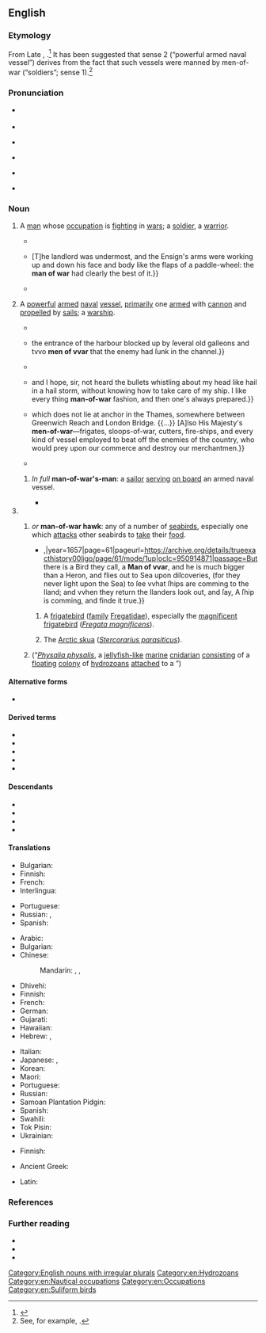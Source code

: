 {{also|man of war}}
==English==
{{was wotd|2022|October|7}}

===Etymology===
{{multiple images
|direction = vertical
|image1 = The Royal Sovereign a first rate man of war, carrying 100 Guns and 750 Men (PAG6958).jpg
|caption1 = Thomas Bastion and I. Cole, ''The'' Royal Sovereign'', a First Rate Man of War, Carrying 100 Guns and 750 Men'' (1715). According to the {{w|National Maritime Museum}} in [[Greenwich]], [[London]], U.K., this is a [[hand#Noun|hand]]-[[coloured#Adjective|coloured]] [[print#Noun|print]] [[depict]]ing the H.M.S. ''Royal George'', a man-of-war ''(sense 2)'' originally called the [[w:HMS Royal Charles (1673)|H.M.S. ''Royal Charles'']] when [[build#Verb|built]] in 1673.
|image3 = Magnificent Frigatebird (Fregata magnificens) female - Isla Contoy QR 2020.jpg
|caption3 = A [[magnificent frigatebird]] (''[[Fregata magnificens]]''), also called a man-of-war ''(sense 3.1.1)'', on {{w|Isla Contoy}}, [[Quintana Roo]], [[Mexico]].
|image4 = Arctic skua (Stercorarius parasiticus) on an ice floe, Svalbard.jpg
|caption4 = An [[Arctic skua]] (''[[Stercorarius parasiticus]]'') in [[Svalbard]], known as a man-of-war in the [[United States]] ''(sense 3.1.2)''.
|image5 = Portuguese Man-O-War (Physalia physalis).jpg
|caption5 = A man-of-war ''(sense 3.2)'', known more fully as a [[Portuguese man-of-war]] (''[[Physalia physalis]]'').
}}

From Late {{inh|en|enm|man of wer}}, {{m|enm|man of werre|t=fighting man, soldier}}.<ref>{{R:MED Online|subentry=man of [wer(re]|entry=wer(re|pos=n|id=MED52312}}</ref> It has been suggested that sense 2 (“powerful armed naval vessel”) derives from the fact that such vessels were manned by men-of-war (“soldiers”; sense 1).<ref>See, for example, {{cite-book|author=Eliezer Edwards|entry=Man-of-war|title=Words, Facts, and Phrases: A Dictionary of Curious, Quaint, & Out-of-the-way Matters|location=London|publisher={{w|Chatto & Windus}},{{nb...|Piccadilly}}|year=1882|page=351|pageurl=https://books.google.com/books?id=7DcCAAAAQAAJ&pg=PA351|oclc=174082463}}.</ref>

===Pronunciation===
* {{a|RP}} {{IPA|en|/ˌmæn.ə(v)ˈwɔː/}}
* {{audio|en|LL-Q1860 (eng)-Vealhurl-man-of-war.wav|Audio (Southern England)}}
* {{a|GA}} {{IPA|en|/ˌmæn.ə(v)ˈwoɹ/|/ˈmæn-/}}
* {{audio|en|(eng)-(US)-Man-of-war.wav|Audio (GA)}}
* {{a|NZ}} {{IPA|en|/ˌmɛn.ɘ(v)ˈwoː/}}
* {{rhymes|en|ɔː(ɹ)|s=3}}

===Noun===
{{en-noun|head=[[man]]-[[of]]-[[war]]|men-of-war}}

# {{lb|en|military|archaic|except|humorous}} A [[man#Noun|man]] whose [[occupation]] is [[fight#Verb|fighting]] in [[war#Noun|wars]]; a [[soldier#Noun|soldier]], a [[warrior]].
#* {{RQ:Coverdale Bible|Exodus|15|3|xxx|column=1|passage=The LORDE is the right '''man of warre''', LORDE is his name. The charettes of Pharaor his power, hath he caſt in to the ſee.}}
#* {{RQ:Thackeray Catherine|chapter=VI|chaptername=The Adventures of the Ambassador, Mr. Macshane|page=79|passage=In an hour more, the whole house was awakened by a violent noise of howling, curses, and pots clattering to and fro. {{...}} [T]he landlord was undermost, and the Ensign's arms were working up and down his face and body like the flaps of a paddle-wheel: the '''man of war''' had clearly the best of it.}}
#* {{RQ:Blackmore Lorna Doone|volume=III|chapter=XVI|page=241|passage=[T]he distinguished '''man of war''', and worshipful scholar, Master Bloxham, was now promoted to take the tolls, and catch all the rebels around our part.}}
# {{lb|en|military|watercraft|chiefly|historical}} A [[powerful]] [[armed#Adjective|armed]] [[naval]] [[vessel#Noun|vessel]], [[primarily]] one [[arm#Verb|armed]] with [[cannon#Noun|cannon]] and [[propel]]led by [[sail#Noun|sails]]; a [[warship]].
#: {{synonyms|en|warcraft|Thesaurus:warship}}
#* {{RQ:Pepys Diary|volume=II|date=27 July 1661|page=71|passage=In the lobby I spoke with Mr. [[w:George Montagu (died 1681)|George Montagu]], and advised about a ship to carry my [[w:Edward Montagu, 2nd Earl of Sandwich|Lord Hinchingbroke]] and the rest of the young gentlemen to France, and they have resolved of going in a hired vessell from Rye, and not in a '''man of war'''.}}
#* {{RQ:Smollett Roderick Random|volume=I|chapter=XXXIII|page=292|passage=[W]e ventured up to the mouth of the inner harbour, {{...}} the entrance of the harbour blocked up by ſeveral old galleons and tvvo '''men of vvar''' that the enemy had ſunk in the channel.}}
#* {{RQ:Landon Lady Anne Granard|volume=I|chapter=XVIII|page=229|passage=[N]o wonder that, although junior partner, and as modest as he was high-spirited, he trod his counting-house floor with a step vigorous and springy as the young captain of a '''man-of-war''', for he felt that he was an emancipated slave; nay, more, a British merchant.}}
#* {{RQ:Marryat Poor Jack|chapter=More Cry than Wool—Bramble would Dig a Pit for Another and Tumbles in along with Him|page=240|passage=Well, I've not served the king for seven years for nothing, {{...}} and I hope, sir, not heard the bullets whistling about my head like hail in a hail storm, without knowing how to take care of my ship. I like every thing '''man-of-war''' fashion, and then one's always prepared.}}
#* {{RQ:Besant World|volume=I|chapter=How Jack Came to Deptford|page=52|passage=And there is kind of no ship or boat, built to swim in the sea, {{...}} which does not lie at anchor in the Thames, somewhere between Greenwich Reach and London Bridge. {{...}} [A]lso His Majesty's '''men-of-war'''—frigates, sloops-of-war, cutters, fire-ships, and every kind of vessel employed to beat off the enemies of the country, who would prey upon our commerce and destroy our merchantmen.}}
#* {{RQ:Joyce Ulysses|page=332|passage=His little '''man-o'-war''' top and unmentionables were full of sand but Cissy was a past mistress in the art of smoothing over life's tiny troubles and and{{sic}} very quickly not one speck of sand was to be seen on his smart little suit.|footer=Referring to a child’s sailor suit.}}
## {{lb|en|obsolete|rare}} ''In full'' '''man-of-war's-man''': a [[sailor]] [[serve#Verb|serving]] [[on board]] an armed naval vessel.
##* {{RQ:Nashe Lenten Stuffe|page=27|passage=[H]ee is firſt broken to the Sea in the Herring mans Skiffe or Cockboate, vvhere hauing learned to brooke all vvaters, and drinke as he can out of a tarrie Canne, and eate poore Iohn out of ſvvuttie platters vvhen he may get it vvithout butter or muſtard, there is no ho vvith him but once hartned thus, hee vvill needes be a '''man of vvarre''', or a ''Tobaco'' taker, and vveare a ſiluer VVhiſtle.}}
# {{non-gloss definition|Senses relating to [[animal]]s.}}
## {{short for|en|{{vern|man-of-war bird}}|nodot=1}} ''or'' {{lb|en|obsolete}} '''man-of-war hawk''': any of a number of [[seabird]]s, especially one which [[attack#Verb|attacks]] other seabirds to [[take#Verb|take]] their [[food]].
##* {{quote-book|en|author=Richard Ligon|authorlink=Richard Ligon|chapter=[Birds]|title=A True & Exact History of the Island of Barbados.{{nb...|Illustrated with a Mapp of the Island, as also the Principall Trees and Plants there, Set forth in Their due Proportions and Shapes, Drawne out by Their Severall and Respective Scales. Together with the Ingenio that Makes the Sugar, with the Plots of the Severall Houses, Roomes, and Other Places, that are Used in he Whole Processe of Sugar-making; viz. the Grinding-room, the Boyling-room, the Filling-room, the Curing-house, Still-house, and Furnaces; All Cut in Copper.}}|location=London|publisher={{...|Printed for}} {{w|Humphrey Moseley}},{{nb...|at the Prince’s Armes in St. Paul’s Church-yard}}|year=1657|page=61|pageurl=https://archive.org/details/trueexacthistory00ligo/page/61/mode/1up|oclc=950914871|passage=But there is a Bird they call, a '''Man of vvar''', and he is much bigger than a Heron, and flies out to Sea upon diſcoveries, (for they never light upon the Sea) to ſee vvhat ſhips are comming to the Iland; and vvhen they return the Ilanders look out, and ſay, A ſhip is comming, and finde it true.}}
### {{lb|en|specifically|archaic}} A [[frigatebird]] ([[family]] [[Fregatidae]]), especially the [[magnificent frigatebird]] (''[[Fregata magnificens]]'').
### {{lb|en|specifically|US}} The [[Arctic skua]] (''[[Stercorarius parasiticus]]'').
## {{short for|en|Portuguese man-of-war|nodot=1}} (“''[[Physalia physalis]]'', a [[jellyfish]][[-like]] [[marine#Adjective|marine]] [[cnidarian]] [[consist]]ing of a [[floating#Adjective|floating]] [[colony]] of [[hydrozoan]]s [[attach]]ed to a {{l|en|float|id=buoyant}}”)
##: {{synonyms|en|bluebottle}}

====Alternative forms====
* {{alter|en|man of war|man-o-war|man o' war|man-o'-war}}

====Derived terms====
* {{l|en|man-of-war bird}}
* {{l|en|man-of-war fish}}
* {{l|en|man-o'-war suit}}
* {{l|en|Pacific man-of-war}}
* {{l|en|Portuguese man-of-war}}

====Descendants====
* {{desc|cpe-spp|manua}}
* {{desc|tpi|manua}}
* {{desc|bor=1|dv|މަނަވަރު}}
* {{desc|bor=1|sw|manowari}}

====Translations====
{{trans-top-also|man fighting in a war|soldier|warrior}}
* Bulgarian: {{t+|bg|военен|m}}
* Finnish: {{t+|fi|sotamies}}
* French: {{t|fr|homme de guerre|m}}
* Interlingua: {{t|ia|homine de guerra}}
{{trans-mid}}
* Portuguese: {{t+|pt|guerreiro}}
* Russian: {{t+|ru|вое́нный|m}}, {{t+|ru|военнослу́жащий|m}}
* Spanish: {{t|es|hombre de guerra|m}}
{{trans-bottom}}

{{trans-top|powerful armed naval vessel}}
* Arabic: {{t|ar|سَفِينَة حَرْبِيَّة|f}}
* Bulgarian: {{t|bg|военен кораб|m}}
* Chinese:
*: Mandarin: {{t+|cmn|兵船|tr=bīngchuán}}, {{t+|cmn|軍艦}}, {{t+|cmn|军舰|tr=jūnjiàn}}
* Dhivehi: {{t|dv|މަނަވަރު}}
* Finnish: {{t+|fi|sotalaiva}}
* French: {{t|fr|navire de guerre|m}}
* German: {{t+|de|Kriegsschiff|n}}
* Gujarati: {{t|gu|મનવાર}}
* Hawaiian: {{t|haw|manuā}}
* Hebrew: {{t+|he|אֳנִיָּת קְרָב|f|tr=oniyat krav}}, {{t+|he|אֳנִיַּת מִלְחָמָה|f|tr=oniyat milkhamah}}
{{trans-mid}}
* Italian: {{t|it|nave da guerra|f}}
* Japanese: {{t+|ja|軍艦|tr=ぐんかん, gunkan}}, {{t+|ja|戦艦|tr=せんかん, senkan}}
* Korean: {{t+|ko|군함}}
* Maori: {{t|mi|manuao}}
* Portuguese: {{t|pt|[[navio]] [[de]] [[guerra]]|m}}
* Russian: {{t|ru|вое́нный кора́бль|m}}
* Samoan Plantation Pidgin: {{t|cpe-spp|manua}}
* Spanish: {{t+|es|buque de guerra|m}}
* Swahili: {{t+|sw|manowari}}
* Tok Pisin: {{t|tpi|manua}}
* Ukrainian: {{t|uk|військо́вий корабе́ль|m}}
{{trans-bottom}}

{{trans-top|any of a number of seabirds, especially one which attacks other seabirds for their food}}
* Finnish: {{not used|fi}} {{q|no equivalent collective term; see the translation tables below}}
{{trans-mid}}
{{trans-bottom}}

{{trans-see|frigatebird}}
{{trans-see|''Fregata magnificens''|magnificent frigatebird}}
{{trans-see|''Stercorarius parasiticus''|Arctic skua}}
{{trans-see|''Physalia physalis''|Portuguese man-of-war}}

{{checktrans-top}}
* Ancient Greek: {{t-check|grc|ἀνὴρ πολεμιστής|m}}
{{trans-mid}}
* Latin: {{t-check|la|vir bellator|m}}
{{trans-bottom}}

===References===
<references/>

===Further reading===
* {{pedia}}
* {{R:OED Online|pos=n|id=113614|date=March 2022}}
* {{R:Lexico|pos=n}}

[[Category:English nouns with irregular plurals]]
[[Category:en:Hydrozoans]]
[[Category:en:Nautical occupations]]
[[Category:en:Occupations]]
[[Category:en:Suliform birds]]